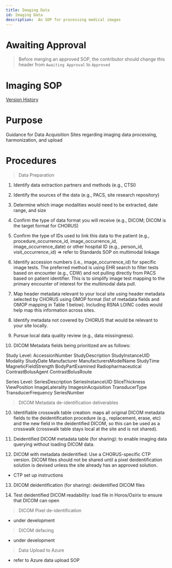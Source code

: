 ```yaml
---
title: Imaging Data
id: Imaging Data
description:  An SOP for processing medical images
---
```

# Awaiting Approval 
> Before merging an approved SOP, the contributor should change this header from `Awaiting Approval` to `Approved`

# Imaging SOP
[Version History](https://github.com/chorus-ai/Chorus_SOP/commits/review-imaging/sop-website/docs/Imaging-Data/review-imaging.mdx)

# Purpose

Guidance for Data Acquisition Sites regarding imaging data processing, harmonization, and upload

# Procedures

> Data Preparation
1. Identify data extraction partners and methods (e.g., CTSI) 

2. Identify the sources of the data (e.g., PACS, site research repository) 

3. Determine which image modalities would need to be extracted, date range, and size 

4. Confirm the type of data format you will receive (e.g., DICOM; DICOM is the target format for CHORUS) 

5. Confirm the type of IDs used to link this data to the patient (e.g., procedure_occurrence_id, image_occurrence_id, image_occurrence_date) or other hospital ID (e.g., person_id, visit_occurrence_id) => refer to Standards SOP on multimodal linkage

6. Identify accession numbers (i.e., image_occurrence_id) for specific image tests. The preferred method is using EHR search to filter tests based on encounter (e.g., CDW) and not pulling directly from PACS based on patient identifier. This is to simplify image test mapping to the primary encounter of interest for the multimodal data pull.

7. Map header metadata relevant to your local site using header metadata selected by CHORUS using OMOP format (list of metadata fields and OMOP mapping in Table 1 below). Including RSNA LOINC codes would help map this information across sites.

8. Identify metadata not covered by CHORUS that would be relevant to your site locally.

9. Pursue local data quality review (e.g., data missingness). 

10. DICOM Metadata fields being prioritized are as follows:

Study Level:
AccessionNumber
StudyDescription
StudyInstanceUID
Modality
StudyDate
Manufacturer
ManufacturersModelName
StudyTime
MagneticFieldStrength
BodyPartExamined
Radiopharmaceutical
ContrastBolusAgent
ContrastBolusRoute

Series Level:
SeriesDescription
SeriesInstanceUID
SliceThickness
ViewPosition
ImageLaterality
ImagesinAcquisition
TransducerType
TransducerFrequency
SeriesNumber

> DICOM Metadata de-identification deliverables

10. Identifiable crosswalk table creation: maps all original DICOM metadata fields to the deidentification procedure (e.g., replacement, erase, etc) and the new field in the deidentified DICOM, so this can be used as a crosswalk (crosswalk table stays local at the  site and is not shared).

11. Deidentified DICOM metadata table (for sharing): to enable imaging data querying without loading DICOM data.

12. DICOM with metadata deidentified: Use a CHORUS-specific CTP version. DICOM files should not be shared until a pixel deidentification solution is devised unless the site already has an approved solution.

- CTP set up instructions

13. DICOM deidentification (for sharing): deidentified DICOM files

14. Test deidentified DICOM readability: load file in Horos/Osirix to ensure that DICOM can open

> DICOM Pixel de-identification

- under development

> DICOM defacing

- under development

> Data Upload to Azure

- refer to Azure data upload SOP
